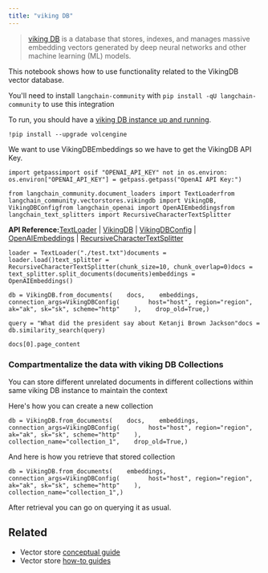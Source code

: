 ```yaml
---
title: "viking DB"
---
```


> [viking DB](https://www.volcengine.com/oss/6459/1163946) is a database that stores, indexes, and manages massive embedding vectors generated by deep neural networks and other machine learning (ML) models.

This notebook shows how to use functionality related to the VikingDB vector database.

You'll need to install `langchain-community` with `pip install -qU langchain-community` to use this integration

To run, you should have a [viking DB instance up and running](https://www.volcengine.com/oss/6459/1165058).

```
!pip install --upgrade volcengine
```

We want to use VikingDBEmbeddings so we have to get the VikingDB API Key.

```
import getpassimport osif "OPENAI_API_KEY" not in os.environ:    os.environ["OPENAI_API_KEY"] = getpass.getpass("OpenAI API Key:")
```

```
from langchain_community.document_loaders import TextLoaderfrom langchain_community.vectorstores.vikingdb import VikingDB, VikingDBConfigfrom langchain_openai import OpenAIEmbeddingsfrom langchain_text_splitters import RecursiveCharacterTextSplitter
```

**API Reference:**[TextLoader](https://python.langchain.com/api_reference/community/document_loaders/langchain_community.document_loaders.text.TextLoader.html) | [VikingDB](https://python.langchain.com/api_reference/community/vectorstores/langchain_community.vectorstores.vikingdb.VikingDB.html) | [VikingDBConfig](https://python.langchain.com/api_reference/community/vectorstores/langchain_community.vectorstores.vikingdb.VikingDBConfig.html) | [OpenAIEmbeddings](https://python.langchain.com/api_reference/openai/embeddings/langchain_openai.embeddings.base.OpenAIEmbeddings.html) | [RecursiveCharacterTextSplitter](https://python.langchain.com/api_reference/text_splitters/character/langchain_text_splitters.character.RecursiveCharacterTextSplitter.html)

```
loader = TextLoader("./test.txt")documents = loader.load()text_splitter = RecursiveCharacterTextSplitter(chunk_size=10, chunk_overlap=0)docs = text_splitter.split_documents(documents)embeddings = OpenAIEmbeddings()
```

```
db = VikingDB.from_documents(    docs,    embeddings,    connection_args=VikingDBConfig(        host="host", region="region", ak="ak", sk="sk", scheme="http"    ),    drop_old=True,)
```

```
query = "What did the president say about Ketanji Brown Jackson"docs = db.similarity_search(query)
```

```
docs[0].page_content
```

### Compartmentalize the data with viking DB Collections

You can store different unrelated documents in different collections within same viking DB instance to maintain the context

Here's how you can create a new collection

```
db = VikingDB.from_documents(    docs,    embeddings,    connection_args=VikingDBConfig(        host="host", region="region", ak="ak", sk="sk", scheme="http"    ),    collection_name="collection_1",    drop_old=True,)
```

And here is how you retrieve that stored collection

```
db = VikingDB.from_documents(    embeddings,    connection_args=VikingDBConfig(        host="host", region="region", ak="ak", sk="sk", scheme="http"    ),    collection_name="collection_1",)
```

After retrieval you can go on querying it as usual.

## Related

* Vector store [conceptual guide](/src/oss/concepts/vectorstores)
* Vector store [how-to guides](/src/oss/how_to/#vector-stores)
